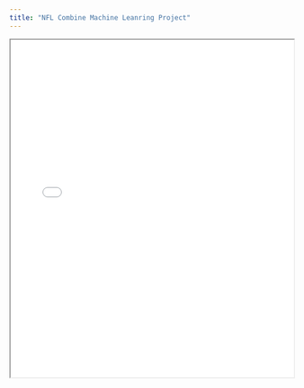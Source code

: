 ```yaml
---
title: "NFL Combine Machine Leanring Project"
---
```


<iframe src="NFL Combine Final Project (Classification).pdf" width="100%" height="600px">

This browser does not support PDFs. Please download the PDF to view it: <a href="NFL Combine Final Project (Classification).pdf">Download Project</a>

</iframe>
